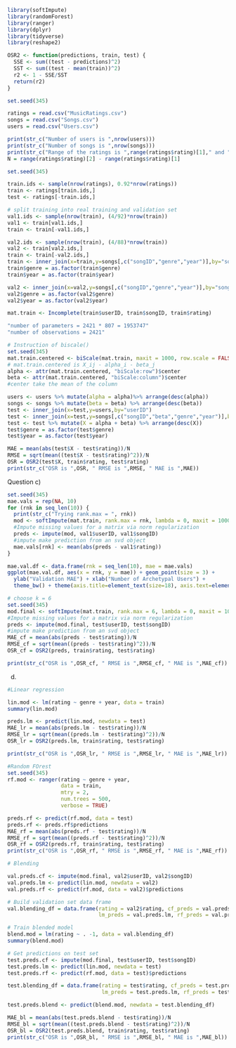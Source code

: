 

```{r}
library(softImpute)
library(randomForest)
library(ranger)
library(dplyr)
library(tidyverse)
library(reshape2)
```



```{r}
OSR2 <- function(predictions, train, test) {
  SSE <- sum((test - predictions)^2)
  SST <- sum((test - mean(train))^2)
  r2 <- 1 - SSE/SST
  return(r2)
}
```


```{r}
set.seed(345)

ratings = read.csv("MusicRatings.csv")
songs = read.csv("Songs.csv")
users = read.csv("Users.csv")

print(str_c("Number of users is ",nrow(users)))
print(str_c("Number of songs is ",nrow(songs)))
print(str_c("Range of the ratings is ",range(ratings$rating)[1]," and ", range(ratings$rating)[2]))
N = range(ratings$rating)[2] - range(ratings$rating)[1]
```


```{r}
set.seed(345)

train.ids <- sample(nrow(ratings), 0.92*nrow(ratings))
train <- ratings[train.ids,]
test <- ratings[-train.ids,]

# split training into real training and validation set
val1.ids <- sample(nrow(train), (4/92)*nrow(train))
val1 <- train[val1.ids,]
train <- train[-val1.ids,]

val2.ids <- sample(nrow(train), (4/88)*nrow(train))
val2 <- train[val2.ids,]
train <- train[-val2.ids,]
train <- inner_join(x=train,y=songs[,c("songID","genre","year")],by="songID")
train$genre = as.factor(train$genre)
train$year = as.factor(train$year)

val2 <- inner_join(x=val2,y=songs[,c("songID","genre","year")],by="songID")
val2$genre = as.factor(val2$genre)
val2$year = as.factor(val2$year)
```



```{r}
mat.train <- Incomplete(train$userID, train$songID, train$rating)

"number of parameters = 2421 * 807 = 1953747"
"number of observations = 2421"
```

```{r}
# Instruction of biscale()
set.seed(345)
mat.train.centered <- biScale(mat.train, maxit = 1000, row.scale = FALSE, col.scale = FALSE)
# mat.train.centered is X_ij - alpha_i - beta_j
alpha <- attr(mat.train.centered, "biScale:row")$center
beta <- attr(mat.train.centered, "biScale:column")$center
#center take the mean of the column

```

```{r}
users <- users %>% mutate(alpha = alpha)%>% arrange(desc(alpha))
songs <- songs %>% mutate(beta = beta) %>% arrange(desc(beta))
test <- inner_join(x=test,y=users,by="userID")
test <- inner_join(x=test,y=songs[,c("songID","beta","genre","year")],by="songID")
test <- test %>% mutate(X = alpha + beta) %>% arrange(desc(X))
test$genre = as.factor(test$genre)
test$year = as.factor(test$year)
```



```{r}
MAE = mean(abs(test$X - test$rating))/N
RMSE = sqrt(mean((test$X - test$rating)^2))/N
OSR = OSR2(test$X, train$rating, test$rating)
print(str_c("OSR is ",OSR, " RMSE is ",RMSE, " MAE is ",MAE))
```

Question c)

```{r}
set.seed(345)
mae.vals = rep(NA, 10)
for (rnk in seq_len(10)) {
  print(str_c("Trying rank.max = ", rnk))
  mod <- softImpute(mat.train, rank.max = rnk, lambda = 0, maxit = 1000)
  #Impute missing values for a matrix via norm regularization
  preds <- impute(mod, val1$userID, val1$songID) 
  #impute make prediction from an svd object
  mae.vals[rnk] <- mean(abs(preds - val1$rating))
}

mae.val.df <- data.frame(rnk = seq_len(10), mae = mae.vals)
ggplot(mae.val.df, aes(x = rnk, y = mae)) + geom_point(size = 3) + 
  ylab("Validation MAE") + xlab("Number of Archetypal Users") + 
  theme_bw() + theme(axis.title=element_text(size=18), axis.text=element_text(size=18))

```

```{r}
# choose k = 6
set.seed(345)
mod.final <- softImpute(mat.train, rank.max = 6, lambda = 0, maxit = 1000)
#Impute missing values for a matrix via norm regularization 
preds <- impute(mod.final, test$userID, test$songID)
#impute make prediction from an svd object 
MAE_cf = mean(abs(preds - test$rating))/N
RMSE_cf = sqrt(mean((preds - test$rating)^2))/N
OSR_cf = OSR2(preds, train$rating, test$rating)

print(str_c("OSR is ",OSR_cf, " RMSE is ",RMSE_cf, " MAE is ",MAE_cf))

```

d)



```{r}
#Linear regression

lin.mod <- lm(rating ~ genre + year, data = train)
summary(lin.mod)

preds.lm <- predict(lin.mod, newdata = test) 
MAE_lr = mean(abs(preds.lm - test$rating))/N
RMSE_lr = sqrt(mean((preds.lm - test$rating)^2))/N
OSR_lr = OSR2(preds.lm, train$rating, test$rating)

print(str_c("OSR is ",OSR_lr, " RMSE is ",RMSE_lr, " MAE is ",MAE_lr))
```


```{r}
#Random FOrest 
set.seed(345)
rf.mod <- ranger(rating ~ genre + year,
                 data = train, 
                 mtry = 2, 
                 num.trees = 500,
                 verbose = TRUE)

preds.rf <- predict(rf.mod, data = test)
preds.rf <- preds.rf$predictions
MAE_rf = mean(abs(preds.rf - test$rating))/N
RMSE_rf = sqrt(mean((preds.rf - test$rating)^2))/N
OSR_rf = OSR2(preds.rf, train$rating, test$rating)
print(str_c("OSR is ",OSR_rf, " RMSE is ",RMSE_rf, " MAE is ",MAE_rf))
```



```{r}
# Blending

val.preds.cf <- impute(mod.final, val2$userID, val2$songID)
val.preds.lm <- predict(lin.mod, newdata = val2)
val.preds.rf <- predict(rf.mod, data = val2)$predictions

# Build validation set data frame
val.blending_df = data.frame(rating = val2$rating, cf_preds = val.preds.cf, 
                             lm_preds = val.preds.lm, rf_preds = val.preds.rf)

# Train blended model
blend.mod = lm(rating ~ . -1, data = val.blending_df)
summary(blend.mod)

# Get predictions on test set
test.preds.cf <- impute(mod.final, test$userID, test$songID)
test.preds.lm <- predict(lin.mod, newdata = test)
test.preds.rf <- predict(rf.mod, data = test)$predictions

test.blending_df = data.frame(rating = test$rating, cf_preds = test.preds.cf, 
                              lm_preds = test.preds.lm, rf_preds = test.preds.rf)

test.preds.blend <- predict(blend.mod, newdata = test.blending_df)

MAE_bl = mean(abs(test.preds.blend - test$rating))/N
RMSE_bl = sqrt(mean((test.preds.blend - test$rating)^2))/N
OSR_bl = OSR2(test.preds.blend, train$rating, test$rating)
print(str_c("OSR is ",OSR_bl, " RMSE is ",RMSE_bl, " MAE is ",MAE_bl))
```

